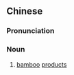 {{also|竹制品}}
==Chinese==
{{zh-forms|s=竹制品|type=12}}

===Pronunciation===
{{zh-pron
|m=zhúzhìpǐn
|cat=n
}}

===Noun===
{{zh-noun}}

# [[bamboo]] [[product]]s